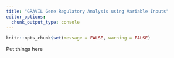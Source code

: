 ```yaml
---
title: "GRAVIL Gene Regulatory Analysis using Variable Inputs"
editor_options:
  chunk_output_type: console
---
```


```r
knitr::opts_chunk$set(message = FALSE, warning = FALSE)
```

Put things here
